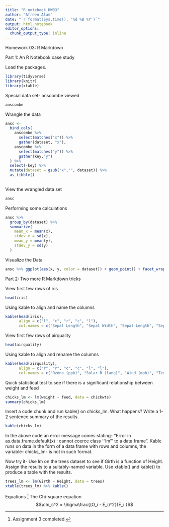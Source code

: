 ```yaml
---
title: "R notebook HW03"
author: "Afreen Alam"
date: "`r format(Sys.time(), '%d %B %Y')`"
output: html_notebook
editor_options: 
  chunk_output_type: inline
---
```


Homework 03: R Markdown

Part 1: An R Notebook case study



Load the packages.

```r
library(tidyverse)
library(knitr)
library(xtable)
```



Special data set- anscombe viewed

```r
anscombe
```



Wrangle the data
```r
ansc <- 
  bind_cols(
    anscombe %>% 
      select(matches("x")) %>% 
      gather(dataset, "x"),
    anscombe %>% 
      select(matches("y")) %>% 
      gather(key,"y")
  ) %>% 
  select(-key) %>% 
  mutate(dataset = gsub("x","", dataset)) %>% 
  as_tibble()
  
```



View the wrangled data set
```r
ansc
```



Performing some calculations
```r
ansc %>% 
  group_by(dataset) %>% 
  summarize(
    mean_x = mean(x),
    stdev_x = sd(x),
    mean_y = mean(y),
    stdev_y = sd(y)
  )
```



Visualize the Data
```r
ansc %>% ggplot(aes(x, y, color = dataset)) + geom_point() + facet_wrap(~dataset, ncol = 2)
```




Part 2: Two more R Markdown tricks



View first few rows of iris
```r
head(iris)
```



Using kable to align and name the columns
```r
kable(head(iris),
      align = c("l", "c", "r", "c", "l"),
      col.names = c("Sepal Length", "Sepal Width", "Sepal Length", "Sepal Width", "Species"))
```



View first few rows of airquality
```r
head(airquality)
```



Using kable to align and rename the columns
```r
kable(head(airquality),
      align = c("r", "r", "c", "c", "l", "l"),
      col.names = c("Ozone (ppb)", "Solar R (lang)", "Wind (mph)", "Temp (°F)", "Month", "Day"))
```



Quick statistical test to see if there is a significant relationship between weight and feed
```r
chicks_lm <- lm(weight ~ feed, data = chickwts)
summary(chicks_lm)
```



Insert a code chunk and run kable() on chicks_lm. What happens? Write a 1-2 sentence summary of the results.
```r
kable(chicks_lm)
```
In the above code an error message comes stating- "Error in as.data.frame.default(x) : cannot coerce class ‘"lm"’ to a data.frame". Kable runs on data in the form of a data frame with rows and columns, the variable- chicks_lm- is not in such format.



Now try it-
Use lm on the trees dataset to see if Girth is a function of Height. Assign the results to a suitably-named variable.
Use xtable() and kable() to produce a table with the results.
```r
trees_lm <- lm(Girth ~ Height, data = trees)
xtable(trees_lm) %>% kable()
```

Equations [^Footnote]
The Chi-square equation
$$\chi_c^2 = \Sigma\frac{(O_i - E_i)^2}{E_i
}$$

[^Footnote]: Assignment 3 completed.



